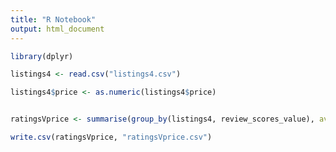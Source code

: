 ```yaml
---
title: "R Notebook"
output: html_document
---
```


```r
library(dplyr)

listings4 <- read.csv("listings4.csv")

```


```r
listings4$price <- as.numeric(listings4$price)


ratingsVprice <- summarise(group_by(listings4, review_scores_value), avg_price = mean(price))

write.csv(ratingsVprice, "ratingsVprice.csv")

```



